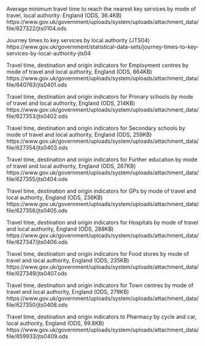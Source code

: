 Average minimum travel time to reach the nearest key services by mode of travel, local authority: England (ODS, 36.4KB) 
https://www.gov.uk/government/uploads/system/uploads/attachment_data/file/627322/jts0104.ods



Journey times to key services by local authority (JTS04)
https://www.gov.uk/government/statistical-data-sets/journey-times-to-key-services-by-local-authority-jts04


  Travel time, destination and origin indicators for Employment centres by mode of travel and local authority, England (ODS, 664KB) 
  https://www.gov.uk/government/uploads/system/uploads/attachment_data/file/640763/jts0401.ods

  
  Travel time, destination and origin indicators for Primary schools by mode of travel and local authority, England (ODS, 214KB) 
  https://www.gov.uk/government/uploads/system/uploads/attachment_data/file/627353/jts0402.ods
  
    
  Travel time, destination and origin indicators for Secondary schools by mode of travel and local authority, England (ODS, 259KB) 
  https://www.gov.uk/government/uploads/system/uploads/attachment_data/file/627354/jts0403.ods
  
  
  Travel time, destination and origin indicators for Further education by mode of travel and local authority, England (ODS, 267KB) 
  https://www.gov.uk/government/uploads/system/uploads/attachment_data/file/627355/jts0404.ods
  
  
  Travel time, destination and origin indicators for GPs by mode of travel and local authority, England (ODS, 236KB) 
  https://www.gov.uk/government/uploads/system/uploads/attachment_data/file/627356/jts0405.ods
  
  
  Travel time, destination and origin indicators for Hospitals by mode of travel and local authority, England (ODS, 288KB) 
  https://www.gov.uk/government/uploads/system/uploads/attachment_data/file/627347/jts0406.ods
  
  
  Travel time, destination and origin indicators for Food stores by mode of travel and local authority, England (ODS, 235KB) 
  https://www.gov.uk/government/uploads/system/uploads/attachment_data/file/627349/jts0407.ods
  
  
  Travel time, destination and origin indicators for Town centres by mode of travel and local authority, England (ODS, 279KB) 
  https://www.gov.uk/government/uploads/system/uploads/attachment_data/file/627350/jts0408.ods
  
  
  Travel time, destination and origin indicators to Pharmacy by cycle and car, local authority, England (ODS, 99.8KB) 
  https://www.gov.uk/government/uploads/system/uploads/attachment_data/file/659933/jts0409.ods
  
  
  
  
